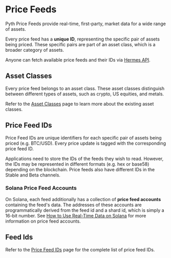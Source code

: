 
# Price Feeds

Pyth Price Feeds provide real-time, first-party, market data for a wide range of assets.

Every price feed has a **unique ID**, representing the specific pair of assets being priced.
These specific pairs are part of an asset class, which is a broader category of assets.

Anyone can fetch available price feeds and their IDs via [Hermes API](https://hermes.pyth.network/docs/#/rest/price_feeds_metadata).

## Asset Classes

Every price feed belongs to an asset class. These asset classes distinguish between different types of assets, such as crypto, US equities, and metals.

Refer to the [Asset Classes](./price-feeds/asset-classes.md) page to learn more about the existing asset classes.

## Price Feed IDs

Price Feed IDs are unique identifiers for each specific pair of assets being priced (e.g. BTC/USD).
Every price update is tagged with the corresponding price feed ID.

Applications need to store the IDs of the feeds they wish to read.
However, the IDs may be represented in different formats (e.g. hex or base58) depending on the blockchain.
Price feeds also have different IDs in the Stable and Beta channels.

### Solana Price Feed Accounts

On Solana, each feed additionally has a collection of **price feed accounts** containing the feed's data.
The addresses of these accounts are programmatically derived from the feed id and a shard id, which is simply a 16-bit number.
See [How to Use Real-Time Data on Solana](./use-real-time-data/solana#price-feed-accounts) for more information on price feed accounts.

## Feed Ids

Refer to the [Price Feed IDs](/price-feeds/core/price-feeds/price-feed-ids) page for the complete list of price feed IDs.